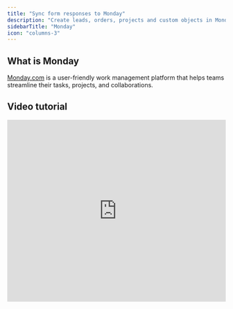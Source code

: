 ```yaml
---
title: "Sync form responses to Monday"
description: "Create leads, orders, projects and custom objects in Monday with the Fillout form builder."
sidebarTitle: "Monday"
icon: "columns-3"
---
```


## What is Monday

[Monday.com](http://Monday.com) is a user-friendly work management platform that helps teams streamline their tasks, projects, and collaborations.

## Video tutorial

<Frame>
  <iframe class="notion-asset-object-fit" src="https://www.youtube.com/embed/wEnbsSVG0WQ" title="iframe video" frameborder="0" allowfullscreen loading="lazy" scrolling="auto" width="100%" height="420" />
</Frame>

## How it works

### 1. Link your Fillout form to Monday

Open the Fillout form you want to connect with Monday, then go to **Integrate** and click `Monday`.

<Frame>
  ![Screenshot of the Monday form creation page](/images/Screenshot2025-02-11at12.24.45PM.png)
</Frame>

<Note>
  **Note:** When creating your form, make sure to set necessary fields you would like to link to your Monday columns to **required**.
</Note>

Enter a `Name` for your Monday connection and your Monday `API Key`. Follow the instructions below to locate your **API Key**.

Choose the **Workspace** and **Board** you would like to sync responses to.

<Frame style={{ width: '576px', height: '273px' }}>
  ![Screenshot of the Monday form creation page](/images/Screenshot2025-02-10at1.22.21PM.png)
</Frame>

### 2. Map your form fields on **Fillout**

Under **Mappings**, `+ Add new`. Match the fields in your Fillout form to the corresponding columns in your Monday table.

Select the column you want to map in the `Monday field` dropdown. In the example below, we will link the name of the referrer to the respective column.

<Frame style={{ width: '576px', height: '306px' }}>
  ![Screenshot of the Monday form creation page](/images/Screenshot2025-02-10at1.34.06PM.png)
</Frame>

<Tip>
  **Tip:** You can click the **refresh** icon on the right side to have the most recent changes reflect in **Mappings**.
</Tip>

### 3. Publish and share

`Publish` your form. Now, answers to matched fields will appear in the columns of your table on Monday.

## How to integrate without mapping

### 1. Link your Fillout form to Monday

Follow the same steps above to connect your **Fillout** form to a Monday table until you have chosen a **Workspace** and **Board**.

<Frame style={{ width: '576px', height: '273px' }}>
  ![Screenshot of the Monday form creation page](/images/link-fillout-to-monday.png)
</Frame>

### 2. Drag and drop synced column fields

`Edit` your form and go to the **existing** **page** where you asked for input you want to be synced to your table or create a new page. In our example, we'll edit the Referral's Details page.

On the left-hand panel, you will see `Monday columns` synced from your chosen table.

<Frame>
  ![Screenshot of the Monday form creation page](/images/Screenshot2025-02-10at1.42.57PM.png)
</Frame>

Drag and drop the necessary **column fields** to your page. For example, we'll remove the Name field and replace it with the Applicant column field. You can edit the text as you see fit.

<Note>
  **Note:** You can only use a **column field** once. For example, if you used column field A in page 2, you can no longer use it in other pages.
</Note>

## Specify a condition

You can run your integration only when a specific condition is met. Check out this [guide](/conditional-integration).

## **Related articles**

<CardGroup cols={3}>
  <Card title="Update existing items on Monday with a form" icon="arrow-rotate-right" iconType="regular" color="#FFC738" href="/monday-update">
    Update existing items and pre-fills fields with data from columns.
  </Card>
  <Card title="Conditional integration logic" icon="gear-complex" iconType="regular" color="#FFC738" href="/conditional-integration">
    Perform an integration only when a certain condition is met.
  </Card>
</CardGroup>
